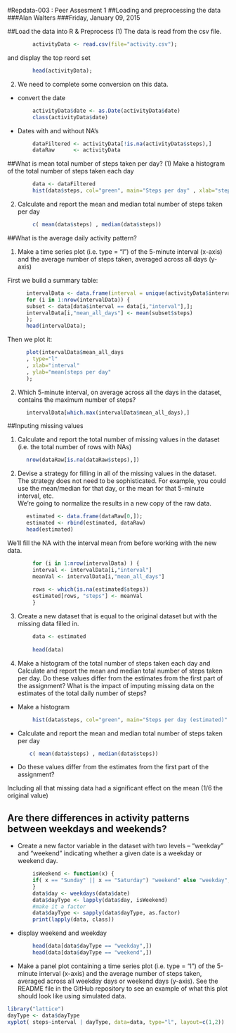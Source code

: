 
#Repdata-003 : Peer Assesment 1
##Loading and preprocessing the data
###Alan Walters
###Friday, January 09, 2015



##Load the data into R & Preprocess 
(1) The data is read from the csv file.
```r
        activityData <- read.csv(file="activity.csv");
```
and display the top reord set
```r
        head(activityData);
```


(2) We need to complete some conversion on this data.

- convert the date 
```r
        activityData$date <- as.Date(activityData$date)
        class(activityData$date)
```
- Dates with and without NA's
```r
        dataFiltered <- activityData[!is.na(activityData$steps),]
        dataRaw      <- activityData
```


##What is mean total number of steps taken per day?
(1) Make a histogram of the total number of steps taken each day
```r
        data <- dataFiltered 
        hist(data$steps, col="green", main="Steps per day" , xlab="steps");
```

(2) Calculate and report the mean and median total number of steps taken per day
```r
        c( mean(data$steps) , median(data$steps))
```

##What is the average daily activity pattern?

(1) Make a time series plot (i.e. type = "l") of the 5-minute interval (x-axis) and the average number of steps taken, averaged across all days (y-axis)

First we build a summary table:
```r
      intervalData <- data.frame(interval = unique(activityData$interval));
      for (i in 1:nrow(intervalData)) {
      subset <- data[data$interval == data[i,"interval"],];
      intervalData[i,"mean_all_days"] <- mean(subset$steps)
      };
      head(intervalData);
```
Then we plot it:
```r
      plot(intervalData$mean_all_days
      , type="l"
      , xlab="interval"
      , ylab="mean(steps per day"
      );
```
(2) Which 5-minute interval, on average across all the days in the dataset, contains the maximum number of steps?
```r
      intervalData[which.max(intervalData$mean_all_days),]
```
  
##Inputing missing values

(1) Calculate and report the total number of missing values in the dataset (i.e. the total number of rows with NAs)
```r
      nrow(dataRaw[is.na(dataRaw$steps),])
```
(2) Devise a strategy for filling in all of the missing values in the dataset. The strategy does not need to be sophisticated. For example, you could use the mean/median for that day, or the mean for that 5-minute interval, etc.   
We're going to normalize the results in a new copy of the raw data.
```r
      estimated <- data.frame(dataRaw[0,]);
      estimated <- rbind(estimated, dataRaw)
      head(estimated)
```
We'll fill the NA with the interval mean from before working with the new data.
```r
        for (i in 1:nrow(intervalData) ) {
        interval <- intervalData[i,"interval"]
        meanVal <- intervalData[i,"mean_all_days"]
        
        rows <- which(is.na(estimated$steps))
        estimated[rows, "steps"] <- meanVal
        }
```
(3) Create a new dataset that is equal to the original dataset but with the missing data filled in. 
```r
        data <- estimated
        
        head(data)
```
(4) Make a histogram of the total number of steps taken each day and Calculate and report the mean and median total number of steps taken per day. Do these values differ from the estimates from the first part of the assignment? What is the impact of imputing missing data on the estimates of the total daily number of steps?
  - Make a histogram
```r
        hist(data$steps, col="green", main="Steps per day (estimated)" , xlab="steps");
```
  - Calculate and report the mean and median total number of steps taken per day
```r
       c( mean(data$steps) , median(data$steps))
```
  - Do these values differ from the estimates from the first part of the assignment?

Including all that missing data had a significant effect on the mean (1/6 the original value)

##  Are there differences in activity patterns between weekdays and weekends?

  - Create a new factor variable in the dataset with two levels – “weekday” and “weekend” indicating whether a given date is a weekday or weekend day.
```r
        isWeekend <- function(x) {
        if( x == "Sunday" || x == "Saturday") "weekend" else "weekday";
        }
        data$day <- weekdays(data$date)
        data$dayType <- lapply(data$day, isWeekend)
        #make it a factor
        data$dayType <- sapply(data$dayType, as.factor)
        print(lapply(data, class))
```
  - display weekend and weekday

```r
        head(data[data$dayType == "weekday",])
        head(data[data$dayType == "weekend",])
```


  - Make a panel plot containing a time series plot (i.e. type = "l") of the 5-minute interval (x-axis) and the average number of steps taken, averaged across all weekday days or weekend days (y-axis). See the README file in the GitHub repository to see an example of what this plot should look like using simulated data.
```r
library("lattice")
dayType <- data$dayType
xyplot( steps~interval | dayType, data=data, type="l", layout=c(1,2))
```